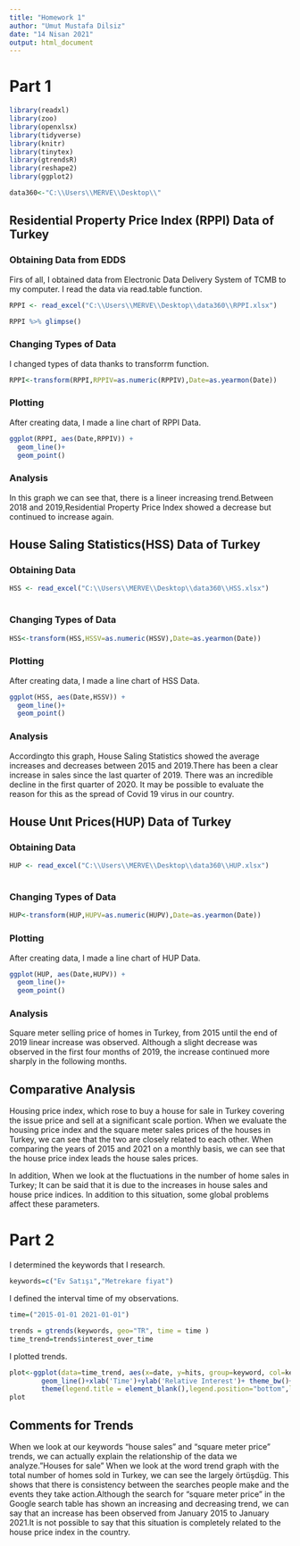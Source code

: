 ```yaml
---
title: "Homework 1"
author: "Umut Mustafa Dilsiz"
date: "14 Nisan 2021"
output: html_document
---
```

# Part 1


```r
library(readxl)
library(zoo)
library(openxlsx)
library(tidyverse)
library(knitr)
library(tinytex)
library(gtrendsR)
library(reshape2)
library(ggplot2)
```

```r
data360<-"C:\\Users\\MERVE\\Desktop\\"

```


## Residential Property Price Index (RPPI) Data of Turkey
### Obtaining Data from EDDS

Firs of all, I obtained data from Electronic Data Delivery System of TCMB to my computer. I read the data via read.table function.

```r
RPPI <- read_excel("C:\\Users\\MERVE\\Desktop\\data360\\RPPI.xlsx")

RPPI %>% glimpse()
```

### Changing Types of Data

I changed types of data thanks to transforrm function.

```r
RPPI<-transform(RPPI,RPPIV=as.numeric(RPPIV),Date=as.yearmon(Date))
```


### Plotting

After creating data, I made a line chart of RPPI Data.

```r

ggplot(RPPI, aes(Date,RPPIV)) +
  geom_line()+
  geom_point()
```

### Analysis

  In this graph we can see that, there is a lineer increasing trend.Between 2018 and 2019,Residential Property Price Index showed a decrease but continued to increase again.

## House Saling Statistics(HSS) Data of Turkey

### Obtaining Data

```r
HSS <- read_excel("C:\\Users\\MERVE\\Desktop\\data360\\HSS.xlsx")
                      
```
### Changing Types of Data

```r
HSS<-transform(HSS,HSSV=as.numeric(HSSV),Date=as.yearmon(Date))
```

### Plotting

After creating data, I made a line chart of HSS Data.

```r
ggplot(HSS, aes(Date,HSSV)) +
  geom_line()+
  geom_point()
```


### Analysis

Accordingto this graph, House Saling Statistics showed the average increases and decreases between 2015 and 2019.There has been a clear increase in sales since the last quarter of 2019. There was an incredible decline in the first quarter of 2020. It may be possible to evaluate the reason for this as the spread of Covid 19 virus in our country.


## House Unıt Prices(HUP) Data of Turkey

### Obtaining Data

```r
HUP <- read_excel("C:\\Users\\MERVE\\Desktop\\data360\\HUP.xlsx")
                      
```
### Changing Types of Data

```r
HUP<-transform(HUP,HUPV=as.numeric(HUPV),Date=as.yearmon(Date))
```

### Plotting

After creating data, I made a line chart of HUP Data.

```r
ggplot(HUP, aes(Date,HUPV)) +
  geom_line()+
  geom_point()
```


### Analysis

Square meter selling price of homes in Turkey, from 2015 until the end of 2019 linear increase was observed. Although a slight decrease was observed in the first four months of 2019, the increase continued more sharply in the following months.

## Comparative Analysis


Housing price index, which rose to buy a house for sale in Turkey covering the issue price and sell at a significant scale portion. When we evaluate the housing price index and the square meter sales prices of the houses in Turkey, we can see that the two are closely related to each other. When comparing the years of 2015 and 2021 on a monthly basis, we can see that the house price index leads the house sales prices.

In addition, When we look at the fluctuations in the number of home sales in Turkey; It can be said that it is due to the increases in house sales and house price indices. In addition to this situation, some global problems affect these parameters.

# Part 2

I determined the keywords that I research.

```r
keywords=c("Ev Satışı","Metrekare fiyat")
```


I defined the interval time of my observations.

```r
time=("2015-01-01 2021-01-01")
```

 

```r
trends = gtrends(keywords, geo="TR", time = time )
time_trend=trends$interest_over_time
```

I plotted trends.

```r
plot<-ggplot(data=time_trend, aes(x=date, y=hits, group=keyword, col=keyword))+
        geom_line()+xlab('Time')+ylab('Relative Interest')+ theme_bw()+
        theme(legend.title = element_blank(),legend.position="bottom",legend.text=element_text(size=14))+ggtitle("Google Search Volume")
plot
```

## Comments for Trends

When we look at our keywords "house sales" and "square meter price" trends, we can actually explain the relationship of the data we analyze."Houses for sale" When we look at the word trend graph with the total number of homes sold in Turkey, we can see the largely örtüşdüg. This shows that there is consistency between the searches people make and the events they take action.Although the search for "square meter price" in the Google search table has shown an increasing and decreasing trend, we can say that an increase has been observed from January 2015 to January 2021.It is not possible to say that this situation is completely related to the house price index in the country.




